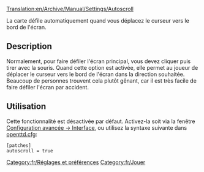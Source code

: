 [[Translation:en/Archive/Manual/Settings/Autoscroll]]


La carte défile automatiquement quand vous déplacez le curseur vers le bord de l'écran.

== Description ==
Normalement, pour faire défiler l'écran principal, vous devez cliquer puis tirer avec la souris. Quand cette option est activée, elle permet au joueur de déplacer le curseur vers le bord de l'écran dans la direction souhaitée. Beaucoup de personnes trouvent cela plutôt gênant, car il est très facile de faire défiler l'écran par accident.

== Utilisation ==
Cette fonctionnalité est désactivée par défaut. Activez-la soit via la fenêtre [[fr/Archive/Manual/Settings/Options avancées/Interface#defiler-la-vue-horizontalement-avec-le-pointeur|Configuration avancée -> Interface]], ou utilisez la syntaxe suivante dans [[fr/Archive/Manual/Settings/Openttd.cfg|openttd.cfg]]:
<pre>[patches]
autoscroll = true</pre>

[[Category:fr/Réglages et préférences]][[Category:fr/Jouer]]